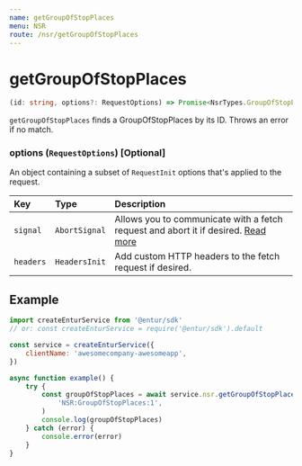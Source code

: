 ```yaml
---
name: getGroupOfStopPlaces
menu: NSR
route: /nsr/getGroupOfStopPlaces
---
```


# getGroupOfStopPlaces

```typescript
(id: string, options?: RequestOptions) => Promise<NsrTypes.GroupOfStopPlace>
```

`getGroupOfStopPlaces` finds a GroupOfStopPlaces by its ID. Throws an error if no match.

### options (`RequestOptions`) [Optional]

An object containing a subset of `RequestInit` options that's applied to the request.

| Key       | Type          | Description                                                                                                                                       |
| :-------- | :------------ | :------------------------------------------------------------------------------------------------------------------------------------------------ |
| `signal`  | `AbortSignal` | Allows you to communicate with a fetch request and abort it if desired. [Read more](https://developer.mozilla.org/en-US/docs/Web/API/AbortSignal) |
| `headers` | `HeadersInit` | Add custom HTTP headers to the fetch request if desired.                                                                                          |

## Example

```javascript
import createEnturService from '@entur/sdk'
// or: const createEnturService = require('@entur/sdk').default

const service = createEnturService({
    clientName: 'awesomecompany-awesomeapp',
})

async function example() {
    try {
        const groupOfStopPlaces = await service.nsr.getGroupOfStopPlaces(
            'NSR:GroupOfStopPlaces:1',
        )
        console.log(groupOfStopPlaces)
    } catch (error) {
        console.error(error)
    }
}
```
